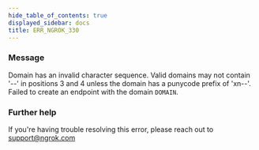 ```yaml
---
hide_table_of_contents: true
displayed_sidebar: docs
title: ERR_NGROK_330
---
```




### Message

Domain has an invalid character sequence. Valid domains may not contain '--' in positions 3 and 4 unless the domain has a punycode prefix of 'xn--'. Failed to create an endpoint with the domain `DOMAIN`.

<ErrorDetails error="err_ngrok_330" />

### Further help

If you're having trouble resolving this error, please reach out to [support@ngrok.com](mailto:support@ngrok.com?subject=Help%20with%20ERR_NGROK_330)
